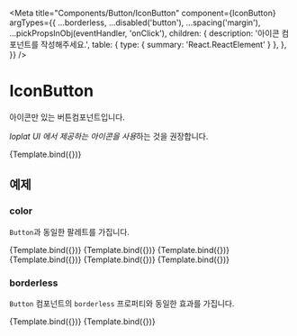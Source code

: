 
<Meta
  title="Components/Button/IconButton"
  component={IconButton}
  argTypes={{
    ...borderless,
    ...disabled('button'),
    ...spacing('margin'),
    ...pickPropsInObj(eventHandler, 'onClick'),
    children: {
      description: '아이콘 컴포넌트를 작성해주세요.',
      table: { type: { summary: 'React.ReactElement' } },
    },
  }}
/>


# IconButton

아이콘만 있는 버튼컴포넌트입니다.

*loplat UI 에서 제공하는 아이콘을 사용*하는 것을 권장합니다.

<Canvas>
  <Story name="default">{Template.bind({})}</Story>
</Canvas>

<ArgsTable story="default" />

## 예제

### color

`Button`과 동일한 팔레트를 가집니다.

<Canvas>
  <Story name="primary1" args={{ color: 'primary1' }}>
    {Template.bind({})}
  </Story>
  <Story name="primary2" args={{ color: 'primary2' }}>
    {Template.bind({})}
  </Story>
  <Story name="danger1" args={{ color: 'danger1' }}>
    {Template.bind({})}
  </Story>
  <Story name="danger2" args={{ color: 'danger2' }}>
    {Template.bind({})}
  </Story>
  <Story name="solid" args={{ color: 'solid' }}>
    {Template.bind({})}
  </Story>
  <Story name="ghost" args={{ color: 'ghost' }}>
    {Template.bind({})}
  </Story>
</Canvas>

### borderless

`Button` 컴포넌트의 `borderless` 프로퍼티와 동일한 효과를 가집니다.

<Canvas>
  <Story name="primary2 borderless" args={{ color: 'primary2', borderless: true }}>
    {Template.bind({})}
  </Story>
  <Story name="danger2 borderless" args={{ color: 'danger2', borderless: true }}>
    {Template.bind({})}
  </Story>
</Canvas>
